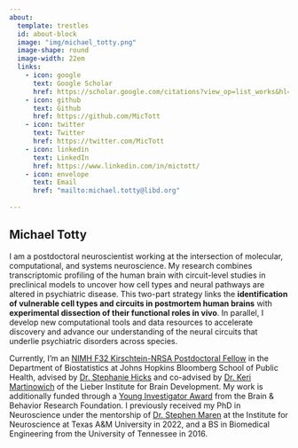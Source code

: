 ```yaml
---
about:
  template: trestles
  id: about-block
  image: "img/michael_totty.png"
  image-shape: round
  image-width: 22em
  links:
    - icon: google
      text: Google Scholar
      href: https://scholar.google.com/citations?view_op=list_works&hl=en&hl=en&user=aQEL5ecAAAAJ
    - icon: github
      text: Github
      href: https://github.com/MicTott
    - icon: twitter
      text: Twitter
      href: https://twitter.com/MicTott
    - icon: linkedin
      text: LinkedIn
      href: https://www.linkedin.com/in/mictott/
    - icon: envelope
      text: Email
      href: "mailto:michael.totty@libd.org" 
    
---
```


<div style="max-width: 120%; margin: 0 auto;">
# Michael Totty
I am a postdoctoral neuroscientist working at the intersection of molecular, computational, and systems neuroscience. My research combines transcriptomic profiling of the human brain with circuit-level studies in preclinical models to uncover how cell types and neural pathways are altered in psychiatric disease. This two-part strategy links the **identification of vulnerable cell types and circuits in postmortem human brains** with **experimental dissection of their functional roles in vivo**. In parallel, I develop new computational tools and data resources to accelerate discovery and advance our understanding of the neural circuits that underlie psychiatric disorders across species.
</div>



Currently, I'm an [NIMH F32 Kirschtein-NRSA Postdoctoral Fellow](https://researchtraining.nih.gov/programs/fellowships/F32) in the Department of Biostatistics at Johns Hopkins Bloomberg School of Public Health, advised by [Dr. Stephanie Hicks](https://www.stephaniehicks.com/) and co-advised by [Dr. Keri Martinowich](https://www.libd.org/team/keri-martinowich/) of the Lieber Institute for Brain Development. My work is additionally funded through a [Young Investigator Award](https://bbrfoundation.org/grants-prizes/bbrf-young-investigator-grants) from the Brain & Behavior Research Foundation. I previously received my PhD in Neuroscience under the mentorship of [Dr. Stephen Maren](https://marenlab.org/) at the Institute for Neuroscience at Texas A&M University in 2022, and a BS in Biomedical Engineering from the University of Tennessee in 2016.





